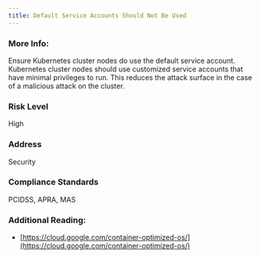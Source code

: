 ```yaml
---
title: Default Service Accounts Should Not Be Used
---
```


### More Info:

Ensure Kubernetes cluster nodes do use the default service account. Kubernetes cluster nodes should use customized service accounts that have minimal privileges to run. This reduces the attack surface in the case of a malicious attack on the cluster.

### Risk Level

High

### Address

Security

### Compliance Standards

PCIDSS, APRA, MAS

### Additional Reading:

- [https://cloud.google.com/container-optimized-os/](https://cloud.google.com/container-optimized-os/)
